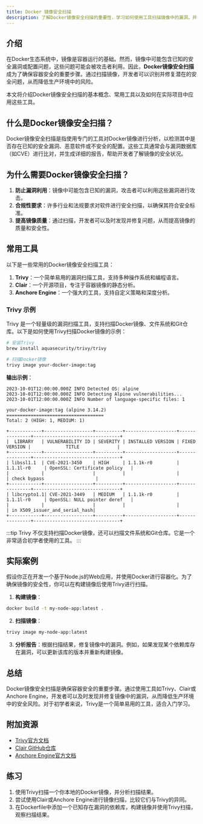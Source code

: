 ```yaml
---
title: Docker 镜像安全扫描
description: 了解Docker镜像安全扫描的重要性，学习如何使用工具扫描镜像中的漏洞，并确保镜像的安全性。
---
```


## 介绍

在Docker生态系统中，镜像是容器运行的基础。然而，镜像中可能包含已知的安全漏洞或配置问题，这些问题可能会被攻击者利用。因此，**Docker镜像安全扫描**成为了确保容器安全的重要步骤。通过扫描镜像，开发者可以识别并修复潜在的安全问题，从而降低生产环境中的风险。

本文将介绍Docker镜像安全扫描的基本概念、常用工具以及如何在实际项目中应用这些工具。

## 什么是Docker镜像安全扫描？

Docker镜像安全扫描是指使用专门的工具对Docker镜像进行分析，以检测其中是否存在已知的安全漏洞、恶意软件或不安全的配置。这些工具通常会与漏洞数据库（如CVE）进行比对，并生成详细的报告，帮助开发者了解镜像的安全状况。

## 为什么需要Docker镜像安全扫描？

1. **防止漏洞利用**：镜像中可能包含已知的漏洞，攻击者可以利用这些漏洞进行攻击。
2. **合规性要求**：许多行业和法规要求对软件进行安全扫描，以确保其符合安全标准。
3. **提高镜像质量**：通过扫描，开发者可以及时发现并修复问题，从而提高镜像的质量和安全性。

## 常用工具

以下是一些常用的Docker镜像安全扫描工具：

1. **Trivy**：一个简单易用的漏洞扫描工具，支持多种操作系统和编程语言。
2. **Clair**：一个开源项目，专注于容器镜像的静态分析。
3. **Anchore Engine**：一个强大的工具，支持自定义策略和深度分析。

### Trivy 示例

Trivy 是一个轻量级的漏洞扫描工具，支持扫描Docker镜像、文件系统和Git仓库。以下是如何使用Trivy扫描Docker镜像的示例：

```bash
# 安装Trivy
brew install aquasecurity/trivy/trivy

# 扫描Docker镜像
trivy image your-docker-image:tag
```

**输出示例**：

```plaintext
2023-10-01T12:00:00.000Z INFO Detected OS: alpine
2023-10-01T12:00:00.000Z INFO Detecting Alpine vulnerabilities...
2023-10-01T12:00:00.000Z INFO Number of language-specific files: 1

your-docker-image:tag (alpine 3.14.2)
====================================
Total: 2 (HIGH: 1, MEDIUM: 1)

+------------+------------------+----------+-------------------+---------------+--------------------------------+
|  LIBRARY   | VULNERABILITY ID | SEVERITY | INSTALLED VERSION | FIXED VERSION |             TITLE              |
+------------+------------------+----------+-------------------+---------------+--------------------------------+
| libssl1.1  | CVE-2021-3450    | HIGH     | 1.1.1k-r0         | 1.1.1l-r0     | OpenSSL: Certificate policy   |
|            |                  |          |                   |               | check bypass                   |
+------------+------------------+----------+-------------------+---------------+--------------------------------+
| libcrypto1.1| CVE-2021-3449   | MEDIUM   | 1.1.1k-r0         | 1.1.1l-r0     | OpenSSL: NULL pointer deref   |
|            |                  |          |                   |               | in X509_issuer_and_serial_hash|
+------------+------------------+----------+-------------------+---------------+--------------------------------+
```

:::tip
Trivy 不仅支持扫描Docker镜像，还可以扫描文件系统和Git仓库。它是一个非常适合初学者使用的工具。
:::

## 实际案例

假设你正在开发一个基于Node.js的Web应用，并使用Docker进行容器化。为了确保镜像的安全性，你可以在构建镜像后使用Trivy进行扫描。

1. **构建镜像**：

```bash
docker build -t my-node-app:latest .
```

2. **扫描镜像**：

```bash
trivy image my-node-app:latest
```

3. **分析报告**：根据扫描结果，修复镜像中的漏洞。例如，如果发现某个依赖库存在漏洞，可以更新该库的版本并重新构建镜像。

## 总结

Docker镜像安全扫描是确保容器安全的重要步骤。通过使用工具如Trivy、Clair或Anchore Engine，开发者可以及时发现并修复镜像中的漏洞，从而降低生产环境中的安全风险。对于初学者来说，Trivy是一个简单易用的工具，适合入门学习。

## 附加资源

- [Trivy官方文档](https://aquasecurity.github.io/trivy/)
- [Clair GitHub仓库](https://github.com/quay/clair)
- [Anchore Engine官方文档](https://docs.anchore.com/)

## 练习

1. 使用Trivy扫描一个你本地的Docker镜像，并分析扫描结果。
2. 尝试使用Clair或Anchore Engine进行镜像扫描，比较它们与Trivy的异同。
3. 在Dockerfile中添加一个已知存在漏洞的依赖库，构建镜像并使用Trivy扫描，观察扫描结果。
